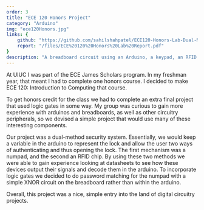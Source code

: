 ```yaml
---
order: 3
title: "ECE 120 Honors Project"
category: "Arduino"
img: "ece120Honors.jpg"
links: {
    github: "https://github.com/sahilshahpatel/ECE120-Honors-Lab-Dual-Method-Security-System",
    report: "/files/ECE%20120%20Honors%20Lab%20Report.pdf"
}
description: "A breadboard circuit using an Arduino, a keypad, an RFID scanner, an LCD screen, and basic logic gates to create a simple security system."
---
```

At UIUC I was part of the ECE James Scholars program. In my freshman year, that meant I had to complete one honors course. I decided to make ECE 120: Introduction to Computing that course.

To get honors credit for the class we had to complete an extra final project that used logic gates in some way. My group was curious to gain more experience with arduinos and breadboards, as well as other circuitry peripherals, so we devised a simple project that would use many of these interesting components.

Our project was a dual-method security system. Essentially, we would keep a variable in the arduino to represent the lock and allow the user two ways of authenticating and thus opening the lock. The first mechanism was a numpad, and the second an RFID chip. By using these two methods we were able to gain experience looking at datasheets to see how these devices output their signals and decode them in the arduino. To incorporate logic gates we decided to do password matching for the numpad with a simple XNOR circuit on the breadboard rather than within the arduino.

Overall, this project was a nice, simple entry into the land of digital circuitry projects.
